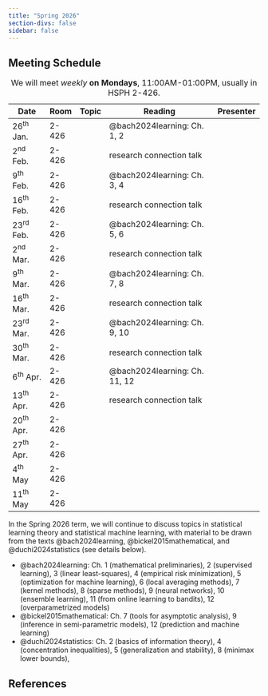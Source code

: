 ```yaml
---
title: "Spring 2026"
section-divs: false
sidebar: false
---
```


## Meeting Schedule

| Date        | Room  | Topic | Reading                       | Presenter |
| ----------- | ----- | ----- | ----------------------------- | --------- |
| 26^th^ Jan. | 2-426 |       | @bach2024learning: Ch. 1, 2   |           |
| 2^nd^ Feb.  | 2-426 |       | research connection talk      |           |
| 9^th^ Feb.  | 2-426 |       | @bach2024learning: Ch. 3, 4   |           |
| 16^th^ Feb. | 2-426 |       | research connection talk      |           |
| 23^rd^ Feb. | 2-426 |       | @bach2024learning: Ch. 5, 6   |           |
| 2^nd^ Mar.  | 2-426 |       | research connection talk      |           |
| 9^th^ Mar.  | 2-426 |       | @bach2024learning: Ch. 7, 8   |           |
| 16^th^ Mar. | 2-426 |       | research connection talk      |           |
| 23^rd^ Mar. | 2-426 |       | @bach2024learning: Ch. 9, 10  |           |
| 30^th^ Mar. | 2-426 |       | research connection talk      |           |
| 6^th^ Apr.  | 2-426 |       | @bach2024learning: Ch. 11, 12 |           |
| 13^th^ Apr. | 2-426 |       | research connection talk      |           |
| 20^th^ Apr. | 2-426 |       |                               |           |
| 27^th^ Apr. | 2-426 |       |                               |           |
| 4^th^ May   | 2-426 |       |                               |           |
| 11^th^ May  | 2-426 |       |                               |           |

: We will meet _weekly_ **on Mondays**, 11:00AM-01:00PM, usually in HSPH 2-426.

In the Spring 2026 term, we will continue to discuss topics in statistical
learning theory and statistical machine learning, with material to be drawn
from the texts @bach2024learning, @bickel2015mathematical, and
@duchi2024statistics (see details below).

- @bach2024learning: Ch. 1 (mathematical preliminaries), 2 (supervised
  learning), 3 (linear least-squares), 4 (empirical risk minimization), 5
  (optimization for machine learning), 6 (local averaging methods), 7 (kernel
  methods), 8 (sparse methods), 9 (neural networks), 10 (ensemble learning),
  11 (from online learning to bandits), 12 (overparametrized models)
- @bickel2015mathematical: Ch. 7 (tools for asymptotic analysis), 9 (inference
  in semi-parametric models), 12 (prediction and machine learning)
- @duchi2024statistics: Ch. 2 (basics of information theory), 4 (concentration
  inequalities), 5 (generalization and stability), 8 (minimax lower bounds),

## References

::: {#refs}
:::
